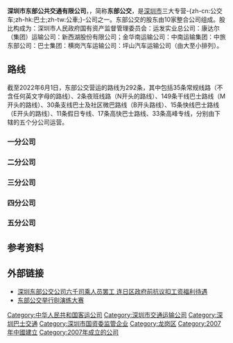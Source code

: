 {{Infobox Company
|company_name   = 深圳市东部公共交通有限公司
|company_name_en = Shenzhen Eastern Bus Co.Ltd.
|company_logo   = Shenzhen Eastern Bus Co,LTd Logo.png
|company_slogan = 全心全意为乘客服务
|foundation = 2007年
|location = {{CHN}}[[广东省|广东省]][[深圳市|深圳市]]<br/> [[龙岗区|龙岗区]]龙城街道业勤一路29号天汇大厦南座
|key_people = 董事长：陈炜<br/>总经理：卢荣远
|services = 公共汽车服务
|industry = [[第三产业|第三产业]]F53 [[城市|城市]][[公共交通|公共交通]]業
|parent = 深圳市人民政府国有资产监督管理委员会<br/>深圳市运发实业总公司
|num_employees = 1.6万人（2019年）
|homepage =  {{URL|http://www.szebus.net/}}
|assets=28.01亿元
|divisions=深圳市东部公共交通有限公司一分公司<br>深圳市东部公共交通有限公司二分公司<br>深圳市东部公共交通有限公司三分公司<br>深圳市东部公共交通有限公司四分公司<br>深圳市东部公共交通有限公司五分公司
}}

'''深圳市东部公共交通有限公司'''，{{lang-en|'''Shenzhen Eastern Bus Co.Ltd'''}}，简称'''东部公交'''，是[[深圳市|深圳市]]三大专营-{zh-cn:公交车;zh-hk:巴士;zh-tw:公車;}-公司之一。东部公交的股东由10家整合公司组成。股比构成为：深圳市人民政府国有资产监督管理委员会：运发实业总公司：康达尔（集团）运输公司：新西湖股份有限公司；金华南运输公司：中南运输集团：中旅东部公司：巴士集团：横岗汽车运输公司：坪山汽车运输公司（由大至小排列）。

==路线==
截至2022年6月1日，东部公交营运的路线为292条，其中包括35条常规线路（不含任何英文字母的路线）、2条夜班线路（N开头的路线）、149条干线巴士路线（M开头的路线）、30条支线巴士及社区微巴路线（B开头路线）、15条快线巴士路线（E开头的路线）、11条假日专线、17条高快巴士路线、33条高峰专线，分别由下辖的五个分公司运营。

{{seealso|深圳公交巴士线路表}}

===一分公司===
{{深圳巴士路线列表|format=noco|高峰31|高峰43|高峰45|高峰56|高快43|高快46|高快47|高快48|高快49|高快50|高快51|高快52|高快53|高快60|高快86|E33|M180|M188|M192|M194|M203|M227|M233|M234|M310|M329|M346|M358|M360|M380|M395|M413|M415|M566|M567|M568|M572|M588|312|326|620|882}}

===二分公司===
{{深圳巴士路线列表|format=noco|甘坑客家小镇假日|甘坑客家小镇假日2|甘坑客家小镇假日3|高峰37|高峰89|高峰91|高峰117|高峰118|高峰125|高峰126|高峰129|高峰130|高峰164|高峰170|高峰192|高快40|高快41|高快42|高快81|B603|B686|B741|B881|B882|B954|E27|M137|M150|M181|M224|M271|M272|M273|M281|M282A|M282B|M292|M324|M363|M414|M428|M448|M461A|M461B|M463|M485|M491|M523|M524|M541|M565|M585|303|323|328|369|377|381|385|822|836|937|956|980|982}}

===三分公司===
{{深圳巴士路线列表|format=noco|高峰33|高峰146|高峰152|高峰183|高峰185|高峰186|高峰194|高峰197|高峰199|B629|B725|B952|B953|B989|E5|E10|E31|M154|M172|M208|M228|M229|M261|M265|M266|M267|M269|M270|M276|M283|M294|M303|M306|M307|M309|M311|M315|M317|M318|M319|M320|M322|M357|M368|M385|M394|M412|M446|M498|M501A|M501B|M501区间|M547|M556|M563|M569|M570|M573|M587|M589|M593|N28|810|907|923|977|979}}

===四分公司===
{{深圳巴士路线列表|format=noco|大鹏假日1|大鹏接驳1|大鹏接驳3|大鹏接驳5|大鹏接驳7|大鹏接驳9|大鹏接驳11|大鹏接驳13|高峰8|高峰99|高峰136|高峰193|高峰196|高快13|高快26|B670|B678|B753|B956|B969|B970|B983|B988|E6|E7|E11|E23|E26|M220|M230|M231|M232|M274|M277|M279|M304|M305|M321|M326|M359|M362|M374|M386|M423|M426|M431|M434|M439|M447|M456|M457|M458|M466|M471|M546|NE26|818|833|906|941|963|964}}

===五分公司===
{{深圳巴士路线列表|format=noco|高峰64|高峰160|高峰161|B671|B673|B675|B716|B739|B760|B761|B762|B811|B950|B951|E17|E20|E22|E25|E34|M136|M139|M165|M195|M219|M239|M275|M280|M293|M295|M296|M297|M308|M325|M327|M361|M384|M396|M422|M427|M440|M443|M478|M479|M480|M497|M564|M571|M575|M576|366|802|811|862|915|939|978}}

==参考资料==
{{Reflist}}

==外部链接==
* [http://www.rfa.org/mandarin/yataibaodao/renquanfazhi/ql2-04212014102041.html 深圳东部公交公司六千司乘人员罢工 连日区政府前抗议扣工资福利待遇] {{Wayback|url=http://www.rfa.org/mandarin/yataibaodao/renquanfazhi/ql2-04212014102041.html |date=20200201145328 }}
* [https://web.archive.org/web/20141010224411/http://www.sznews.com/news/content/2014-08/29/content_10093110.htm 东部公交举行BI演练大赛]
{{深圳公共交通运营者}}
{{DEFAULTSORT:Shenzhen Eastern BusS}}
[[Category:中华人民共和国客运公司|Category:中华人民共和国客运公司]]
[[Category:深圳市交通运输公司|Category:深圳市交通运输公司]]
[[Category:深圳巴士交通|Category:深圳巴士交通]]
[[Category:深圳市国资委监管企业|Category:深圳市国资委监管企业]]
[[Category:龙岗区|Category:龙岗区]]
[[Category:2007年中國建立|Category:2007年中國建立]]
[[Category:2007年成立的公司|Category:2007年成立的公司]]